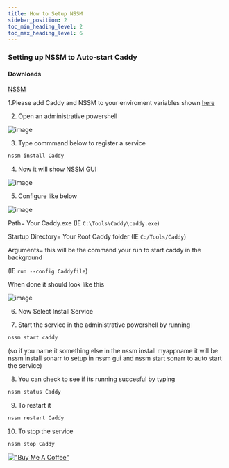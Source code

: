 ---
title: How to Setup NSSM
sidebar_position: 2
toc_min_heading_level: 2
toc_max_heading_level: 6
---


### Setting up NSSM to Auto-start Caddy

#### Downloads

[NSSM](https://nssm.cc/release/nssm-2.24.zip)

1.Please add Caddy and NSSM to your enviroment variables shown [here](https://docs.demonwarriortech.com/Documented%20Tutorials/How_to_Install_Wordpress_on_Windows#setting-up-php-7x)

2. Open an administrative powershell

![image](https://github.com/DevilsDesigns/Youtube-Docs/assets/35183970/0123715b-a4e3-4bf6-9cc9-6c76420a5e32)

3. Type commmand below to register a service

```css
nssm install Caddy
```

4. Now it will show NSSM GUI

![image](https://github.com/DevilsDesigns/Youtube-Docs/assets/35183970/dfa654e9-97f7-42e3-8823-0bfee141c7cf)

5. Configure like below

![image](https://github.com/DevilsDesigns/Youtube-Docs/assets/35183970/974876ea-ca08-4b18-90c3-3fd890fd4fcd)

Path= Your Caddy.exe (IE `C:\Tools\Caddy\caddy.exe`)

Startup Directory= Your Root Caddy folder (IE `C:/Tools/Caddy`)

Arguments= this will be the command your run to start caddy in the background

(IE `run --config Caddyfile`)

When done it should look like this 

![image](https://github.com/DevilsDesigns/Youtube-Docs/assets/35183970/a3f7d5f2-87aa-4456-80a3-50cccb215cdd)

6. Now Select Install Service

7. Start the service in the administrative powershell by running 

```css
nssm start caddy
``` 

(so if you name it something else in the nssm install myappname it will be nssm install sonarr to setup in nssm gui and nssm start sonarr to auto start the service)

8. You can check to see if its running succesful by typing 

```css
nssm status Caddy
```

9. To restart it 

```css
nssm restart Caddy
```

10. To stop the service 

```css
nssm stop Caddy
```

[!["Buy Me A Coffee"](https://www.buymeacoffee.com/assets/img/custom_images/orange_img.png)](https://www.buymeacoffee.com/demonwarriortech)